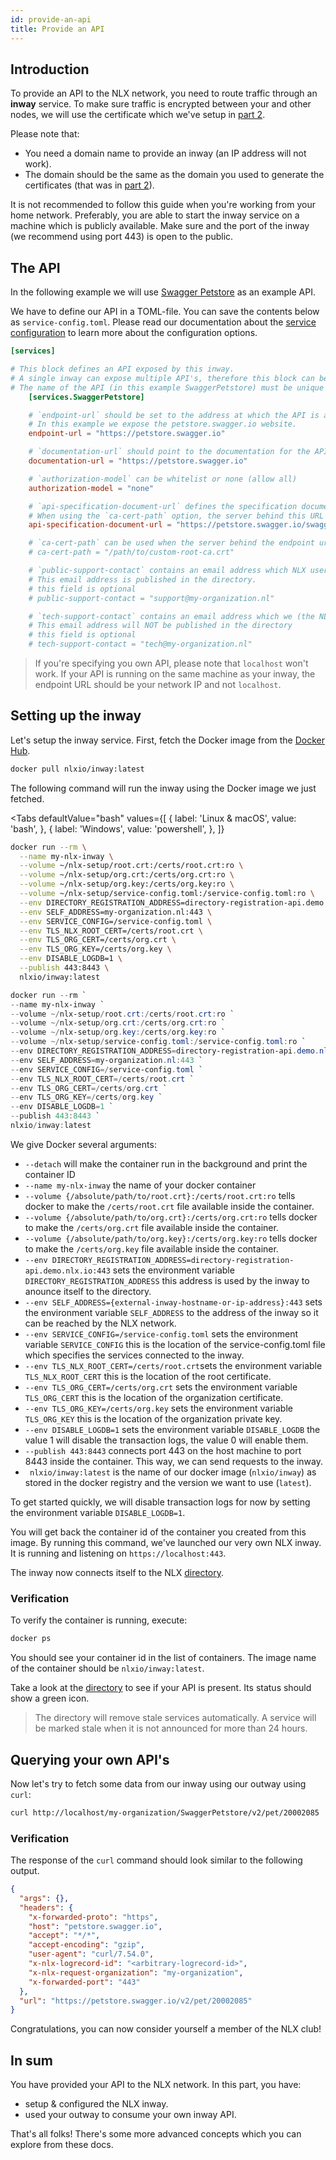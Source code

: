 ```yaml
---
id: provide-an-api
title: Provide an API
---
```


## Introduction

To provide an API to the NLX network, you need to route traffic through an **inway** service.
To make sure traffic is encrypted between your and other nodes, we will use the certificate which we've setup in [part 2](./retrieve-a-demo-certificate.md).

Please note that:

* You need a domain name to provide an inway (an IP address will not work).
* The domain should be the same as the domain you used to generate the certificates (that was in [part 2](./retrieve-a-demo-certificate.md)).

It is not recommended to follow this guide when you're working from your home network.
Preferably, you are able to start the inway service on a machine which is publicly available. Make sure and the port of the inway (we recommend using port 443) is open to the public.

## The API

In the following example we will use [Swagger Petstore](https://petstore.swagger.io) as an example API.

We have to define our API in a TOML-file. You can save the contents below as `service-config.toml`. Please read our documentation about the [service configuration](../reference-information/service-configuration.md) to learn more about the configuration options.

```toml
[services]

# This block defines an API exposed by this inway.
# A single inway can expose multiple API's, therefore this block can be added multiple times.
# The name of the API (in this example SwaggerPetstore) must be unique for each block.
    [services.SwaggerPetstore]

    # `endpoint-url` should be set to the address at which the API is available.
    # In this example we expose the petstore.swagger.io website.
    endpoint-url = "https://petstore.swagger.io"

    # `documentation-url` should point to the documentation for the API
    documentation-url = "https://petstore.swagger.io"

    # `authorization-model` can be whitelist or none (allow all)
    authorization-model = "none"

    # `api-specification-document-url` defines the specification document for the API.
    # When using the `ca-cert-path` option, the server behind this URL should provide a certificate signed by that root certificate.
    api-specification-document-url = "https://petstore.swagger.io/swagger.json"

    # `ca-cert-path` can be used when the server behind the endpoint url is providing a TLS certificate signed by a custom root certificate.
    # ca-cert-path = "/path/to/custom-root-ca.crt"

    # `public-support-contact` contains an email address which NLX users can contact if they need support using your API.
    # This email address is published in the directory.
    # this field is optional
    # public-support-contact = "support@my-organization.nl"

    # `tech-support-contact` contains an email address which we (the NLX organization) can contact if they have any questions about your API
    # This email address will NOT be published in the directory
    # this field is optional
    # tech-support-contact = "tech@my-organization.nl"
```

> If you're specifying you own API, please note that `localhost` won't work. If your API is running on the same machine as
your inway, the endpoint URL should be your network IP and not `localhost`.

## Setting up the inway

Let's setup the inway service. First, fetch the Docker image from the [Docker Hub](https://hub.docker.com/u/nlxio).

```bash
docker pull nlxio/inway:latest
```

The following command will run the inway using the Docker image we just fetched.

<Tabs
  defaultValue="bash"
  values={[
    { label: 'Linux & macOS', value: 'bash', },
    { label: 'Windows', value: 'powershell', },
  ]}
>
<TabItem value="bash">

```bash
docker run --rm \
  --name my-nlx-inway \
  --volume ~/nlx-setup/root.crt:/certs/root.crt:ro \
  --volume ~/nlx-setup/org.crt:/certs/org.crt:ro \
  --volume ~/nlx-setup/org.key:/certs/org.key:ro \
  --volume ~/nlx-setup/service-config.toml:/service-config.toml:ro \
  --env DIRECTORY_REGISTRATION_ADDRESS=directory-registration-api.demo.nlx.io:443 \
  --env SELF_ADDRESS=my-organization.nl:443 \
  --env SERVICE_CONFIG=/service-config.toml \
  --env TLS_NLX_ROOT_CERT=/certs/root.crt \
  --env TLS_ORG_CERT=/certs/org.crt \
  --env TLS_ORG_KEY=/certs/org.key \
  --env DISABLE_LOGDB=1 \
  --publish 443:8443 \
  nlxio/inway:latest
```

</TabItem>
<TabItem value="powershell">

```powershell
docker run --rm `
--name my-nlx-inway `
--volume ~/nlx-setup/root.crt:/certs/root.crt:ro `
--volume ~/nlx-setup/org.crt:/certs/org.crt:ro `
--volume ~/nlx-setup/org.key:/certs/org.key:ro `
--volume ~/nlx-setup/service-config.toml:/service-config.toml:ro `
--env DIRECTORY_REGISTRATION_ADDRESS=directory-registration-api.demo.nlx.io:443 `
--env SELF_ADDRESS=my-organization.nl:443 `
--env SERVICE_CONFIG=/service-config.toml `
--env TLS_NLX_ROOT_CERT=/certs/root.crt `
--env TLS_ORG_CERT=/certs/org.crt `
--env TLS_ORG_KEY=/certs/org.key `
--env DISABLE_LOGDB=1 `
--publish 443:8443 `
nlxio/inway:latest
```

</TabItem>
</Tabs>

We give Docker several arguments:

- `--detach` will make the container run in the background and print the container ID
- `--name my-nlx-inway` the name of your docker container
- `--volume {/absolute/path/to/root.crt}:/certs/root.crt:ro` tells docker to make the `/certs/root.crt` file available inside the container.
- `--volume {/absolute/path/to/org.crt}:/certs/org.crt:ro` tells docker to make the `/certs/org.crt` file available inside the container.
- `--volume {/absolute/path/to/org.key}:/certs/org.key:ro` tells docker to make the `/certs/org.key` file available inside the container.
- `--env DIRECTORY_REGISTRATION_ADDRESS=directory-registration-api.demo.nlx.io:443` sets the environment variable `DIRECTORY_REGISTRATION_ADDRESS` this address is used by the inway to anounce itself to the directory.
- `--env SELF_ADDRESS={external-inway-hostname-or-ip-address}:443` sets the environment variable `SELF_ADDRESS` to the address of the inway so it can be reached by the NLX network.
- `--env SERVICE_CONFIG=/service-config.toml` sets the environment variable `SERVICE_CONFIG` this is the location of the service-config.toml file which specifies the services connected to the inway.
- `--env TLS_NLX_ROOT_CERT=/certs/root.crt`sets the environment variable `TLS_NLX_ROOT_CERT` this is the location of the root certificate.
- `--env TLS_ORG_CERT=/certs/org.crt` sets the environment variable `TLS_ORG_CERT` this is the location of the organization certificate.
- `--env TLS_ORG_KEY=/certs/org.key` sets the environment variable `TLS_ORG_KEY` this is the location of the organization private key.
- `--env DISABLE_LOGDB=1` sets the environment variable `DISABLE_LOGDB` the value 1 will disable the transaction logs, the value 0 will enable them.
- `--publish 443:8443` connects port 443 on the host machine to port 8443 inside the container. This way, we can send requests to the inway.
- ` nlxio/inway:latest` is the name of our docker image (`nlxio/inway`) as stored in the docker registry and the version we want to use (`latest`).

To get started quickly, we will disable transaction logs for now by setting the environment variable `DISABLE_LOGDB=1`.

You will get back the container id of the container you created from this image.
By running this command, we've launched our very own NLX inway. It is running and listening on `https://localhost:443`.

The inway now connects itself to the NLX [directory](https://directory.nlx.io).

### Verification

To verify the container is running, execute:

```bash
docker ps
```

You should see your container id in the list of containers. The image name  of the container should be `nlxio/inway:latest`.

Take a look at the [directory](https://directory.nlx.io) to see if your API is present. Its status should show a green icon.

> The directory will remove stale services automatically. A service will be marked stale when it is not announced for more than 24 hours.

## Querying your own API's

Now let's try to fetch some data from our inway using our outway using `curl`:

```bash
curl http://localhost/my-organization/SwaggerPetstore/v2/pet/20002085
```

### Verification

The response of the `curl` command should look similar to the following output.

```json
{
  "args": {},
  "headers": {
    "x-forwarded-proto": "https",
    "host": "petstore.swagger.io",
    "accept": "*/*",
    "accept-encoding": "gzip",
    "user-agent": "curl/7.54.0",
    "x-nlx-logrecord-id": "<arbitrary-logrecord-id>",
    "x-nlx-request-organization": "my-organization",
    "x-forwarded-port": "443"
  },
  "url": "https://petstore.swagger.io/v2/pet/20002085"
}
```

Congratulations, you can now consider yourself a member of the NLX club!

## In sum

You have provided your API to the NLX network. In this part, you have:

- setup & configured the NLX inway.
- used your outway to consume your own inway API.

That's all folks! There's some more advanced concepts which you can explore from these docs.
